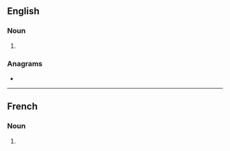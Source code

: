 {{also|mongols}}
==English==
{{wikipedia|dab=Mongols (disambiguation)|Mongols}}

===Noun===
{{head|en|noun form}}

# {{plural of|Mongol|lang=en}}

===Anagrams===
* {{anagrams|en|a=glmnoos|gloms on}}

----

==French==

===Noun===
{{head|fr|noun plural form|g=m}}

# {{plural of|Mongol|lang=fr}}